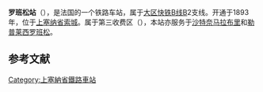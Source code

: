 {{unreferenced|time=2016-11-19T08:28:06+00:00}}
{{Infobox station
| name          =<!-- 注释出：[[File:RATP.svg|32x32px]] -->罗班松站<br>{{lang|fr|Gare de Robinson}} 
| type          = [[法国铁路|法国铁路]]
| image = MI79RobinsonLTR.JPG
|image_caption = 车站内部
| address       = {{FRA}}[[上塞纳省|上塞纳省]][[索城|索城]]
| latd          = 48
| latm          = 46
| lats          = 49
| latNS         = N
| longd         = 2
| longm         = 16
| longs         = 52
| longEW        = E
| operator = <!-- 注释出：[[File:RATP.svg|32x32px]] -->
| coordinates_display = yes
| iso_region    = FR
| line          = 
* [[大区快铁B线|大区快铁B线]]
| platform      = 2
| tracks        = 5
| elevation = 
| opened        = 1893年
| rebuilt =
| status = 使用中
| closed        = 
| passengers= 
| pass_year= 
| station_type = 客运车站
| connections = 
* [[RATP公交路网|巴黎城市公共交通]]
* [[file:Paris_Noctilien_logo.svg|51x51px]]
| route_map =
| map_locator   = 
| note =
}}

'''罗班松站'''（{{lang-fr|Gare de Robinson}}），是法国的一个铁路车站，属于[[大区快铁B线|大区快铁B线]]B2支线。开通于1893年，位于[[上塞纳省|上塞纳省]][[索城|索城]]。属于第三收费区（{{lang-fr|Zone 3}}），本站亦服务于[[沙特奈马拉布里|沙特奈马拉布里]]和[[勒普莱西罗班松|勒普莱西罗班松]]。

== 参考文献 ==
{{Reflist}}

{{RER B}}
[[Category:上塞納省鐵路車站|Category:上塞納省鐵路車站]]